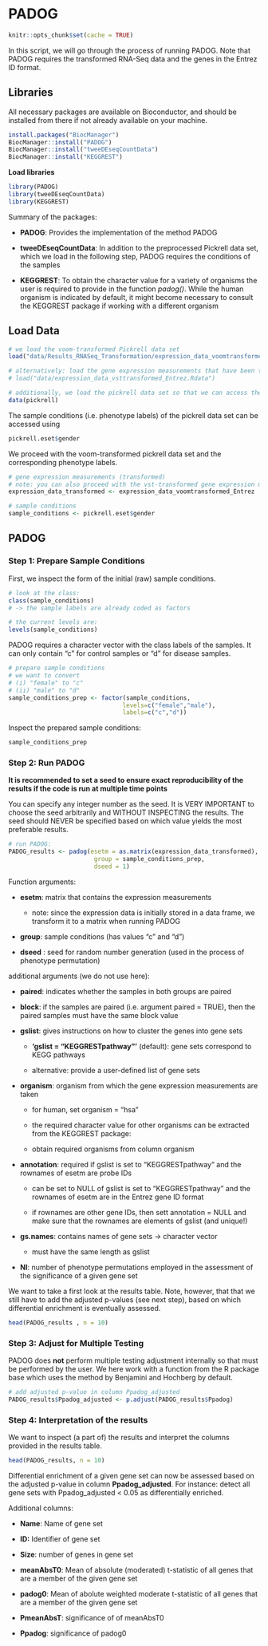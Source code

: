 
# PADOG

```r
knitr::opts_chunk$set(cache = TRUE)
```

In this script, we will go through the process of running PADOG. Note that PADOG requires the transformed RNA-Seq data and the genes in the Entrez ID format.

## Libraries

All necessary packages are available on Bioconductor, and should be installed from there if not already available on your machine.

```r
install.packages("BiocManager")
BiocManager::install("PADOG")
BiocManager::install("tweeDEseqCountData")
BiocManager::install("KEGGREST")
```

**Load libraries**

```r
library(PADOG)
library(tweeDEseqCountData)
library(KEGGREST)
```

Summary of the packages: 

- **PADOG**: Provides the implementation of the method PADOG 

- **tweeDEseqCountData**: In addition to the preprocessed Pickrell data set, which we load in the following step, PADOG requires the conditions of the samples 

- **KEGGREST**: To obtain the character value for a variety of organisms the user is required to provide in the function *padog()*. While the human organism is indicated by default, it might become necessary to consult the KEGGREST package if working with a different organism

## Load Data

```r
# we load the voom-transformed Pickrell data set 
load("data/Results_RNASeq_Transformation/expression_data_voomtransformed_Entrez.Rdata")

# alternatively: load the gene expression measurements that have been transformed using 
# load("data/expression_data_vsttransformed_Entrez.Rdata")

# additionally, we load the pickrell data set so that we can access the sample conditions
data(pickrell)
```

The sample conditions (i.e. phenotype labels) of the pickrell data set can be accessed using

```r
pickrell.eset$gender 
```

We proceed with the voom-transformed pickrell data set and the corresponding phenotype labels.

```r
# gene expression measurements (transformed)
# note: you can also proceed with the vst-transformed gene expression measurements 
expression_data_transformed <- expression_data_voomtransformed_Entrez

# sample conditions
sample_conditions <- pickrell.eset$gender

```
## PADOG

### Step 1: Prepare Sample Conditions

First, we inspect the form of the initial (raw) sample conditions.

```r
# look at the class: 
class(sample_conditions)
# -> the sample labels are already coded as factors

# the current levels are:
levels(sample_conditions)
```

PADOG requires a character vector with the class labels of the samples. It can only contain "c" for control samples or "d" for disease samples.

```r
# prepare sample conditions
# we want to convert 
# (i) "female" to "c"
# (ii) "male" to "d"
sample_conditions_prep <- factor(sample_conditions, 
                                levels=c("female","male"), 
                                labels=c("c","d"))
```

Inspect the prepared sample conditions: 
```r
sample_conditions_prep
```


### Step 2: Run PADOG

**It is recommended to set a seed to ensure exact reproducibility of the results if the code is run at multiple time points**

You can specify any integer number as the seed. It is VERY IMPORTANT to choose the seed arbitrarily and WITHOUT INSPECTING the results. The seed should NEVER be specified based on which value yields the most preferable results.

```r
# run PADOG: 
PADOG_results <- padog(esetm = as.matrix(expression_data_transformed), 
                        group = sample_conditions_prep, 
                        dseed = 1)
```

Function arguments:

-   **esetm**: matrix that contains the expression measurements
    - note: since the expression data is initially stored in a data frame, we transform it to a matrix when running PADOG
    
- **group**: sample conditions (has values "c" and "d")

- **dseed** : seed for random number generation (used in the process of phenotype permutation)

additional arguments (we do not use here):

- **paired**: indicates whether the samples in both groups are paired

- **block**: if the samples are paired (i.e. argument paired = TRUE), then the paired samples must have the same block value

- **gslist**: gives instructions on how to cluster the genes into gene sets

  - **'gslist = "KEGGRESTpathway"'** (default): gene sets correspond to KEGG pathways
    
  - alternative: provide a user-defined list of gene sets
    
- **organism**: organism from which the gene expression measurements are taken

  - for human, set organism = "hsa"
    
  - the required character value for other organisms can be extracted from the            KEGGREST package:
    
  - obtain required organisms from column organism 
    
- **annotation**: required if gslist is set to "KEGGRESTpathway" and the rownames of esetm are probe IDs 
    
  - can be set to NULL of gslist is set to "KEGGRESTpathway" and the rownames of esetm are in the Entrez gene ID format 
    
  - if rownames are other gene IDs, then sett annotation = NULL and make sure that the rownames are elements of gslist (and unique!)
    
- **gs.names**: contains names of gene sets -> character vector
    
  - must have the same length as gslist 
    
- **NI**: number of phenotype permutations employed in the assessment of the significance of a given gene set 


We want to take a first look at the results table. Note, however, that that we still have to add the adjusted p-values (see next step), based on which differential enrichment is eventually assessed.

```r
head(PADOG_results , n = 10)
```


### Step 3: Adjust for Multiple Testing

PADOG does **not** perform multiple testing adjustment internally so that must be performed by the user. We here work with a function from the R package base which uses the method by Benjamini and Hochberg by default. 


```r
# add adjusted p-value in column Ppadog_adjusted
PADOG_results$Ppadog_adjusted <- p.adjust(PADOG_results$Ppadog)
```


### Step 4: Interpretation of the results 
We want to inspect (a part of) the results and interpret the columns provided in the results table. 

```r
head(PADOG_results, n = 10)
```

Differential enrichment of a given gene set can now be assessed based on the adjusted p-value in column **Ppadog_adjusted**. For instance: detect all gene sets with Ppadog_adjusted < 0.05 as differentially enriched.

Additional columns: 

- **Name**: Name of gene set 

- **ID:** Identifier of gene set 

- **Size**: number of genes in gene set 

- **meanAbsT0**: Mean of absolute (moderated) t-statistic of all genes that are a member of the given gene set 

- **padog0**: Mean of abolute weighted moderate t-statistic of all genes that are a member of the given gene set 

- **PmeanAbsT**: significance of of meanAbsT0

- **Ppadog**: significance of padog0
